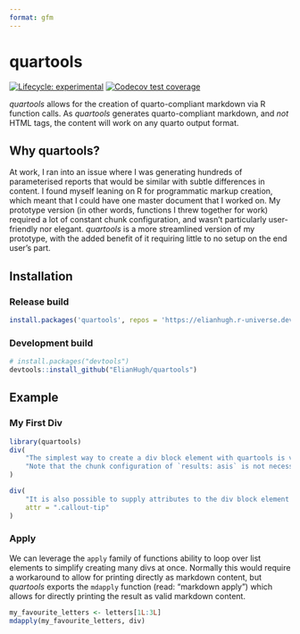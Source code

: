 ```yaml
---
format: gfm
---
```


<!-- README.md is generated from README.Rmd. Please edit that file -->

# quartools

<!-- badges: start -->
[![Lifecycle: experimental](https://img.shields.io/badge/lifecycle-experimental-orange.svg)](https://lifecycle.r-lib.org/articles/stages.html#experimental)
[![Codecov test coverage](https://codecov.io/gh/ElianHugh/quartools/branch/main/graph/badge.svg)](https://app.codecov.io/gh/ElianHugh/quartools?branch=main)
<!-- badges: end -->

_quartools_ allows for the creation of quarto-compliant markdown via R function calls. As _quartools_ generates quarto-compliant markdown, and _not_ HTML tags, the content will work on any quarto output format.


## Why quartools?

At work, I ran into an issue where I was generating hundreds of parameterised reports that would be similar with subtle differences in content. I found myself leaning on R for programmatic markup creation, which meant that I could have one master document that I worked on. My prototype version (in other words, functions I threw together for work) required a lot of constant chunk configuration, and wasn't particularly user-friendly nor elegant. _quartools_ is a more streamlined version of my prototype, with the added benefit of it requiring little to no setup on the end user's part.


## Installation

### Release build

``` r
install.packages('quartools', repos = 'https://elianhugh.r-universe.dev')
```

### Development build

``` r
# install.packages("devtools")
devtools::install_github("ElianHugh/quartools")
```

## Example

### My First Div


```r
library(quartools)
div(
    "The simplest way to create a div block element with quartools is via the `div` function.",
    "Note that the chunk configuration of `results: asis` is not necessary."
)
```

```r
div(
    "It is also possible to supply attributes to the div block element via the `attr` parameter.",
    attr = ".callout-tip"
)
```

### Apply

We can leverage the `apply` family of functions ability to loop over list elements to simplify creating many divs at once. Normally this would require a workaround to allow for printing directly as markdown content, but _quartools_ exports the `mdapply` function (read: "markdown apply") which allows for directly printing the result as valid markdown content.

```r
my_favourite_letters <- letters[1L:3L]
mdapply(my_favourite_letters, div)
```
